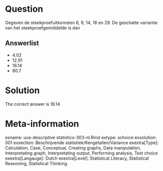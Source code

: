 Question
========

Gegeven de steekproefuitkomsten 6, 9, 14, 18 en 29. De geschatte variantie van het steekproefgemiddelde is dan 

Answerlist
----------
* 4.02
* 12.91
* 16.14
* 80.7

Solution
========

The correct answer is  16.14 

Meta-information
================
exname: uva-descriptive statistics-303-nl.Rmd 
extype: schoice 
exsolution: 001 
exsection: Beschrijvende statistiek/Kengetallen/Variance
exextra[Type]: Calculation, Case, Conceptual, Creating graphs, Data manipulation, Interpretating graph, Interpretating output, Performing analysis, Test choice 
exextra[Langauge]: Dutch 
exextra[Level]: Statistical Literacy, Statistical Reasoning, Statistical Thinking 

